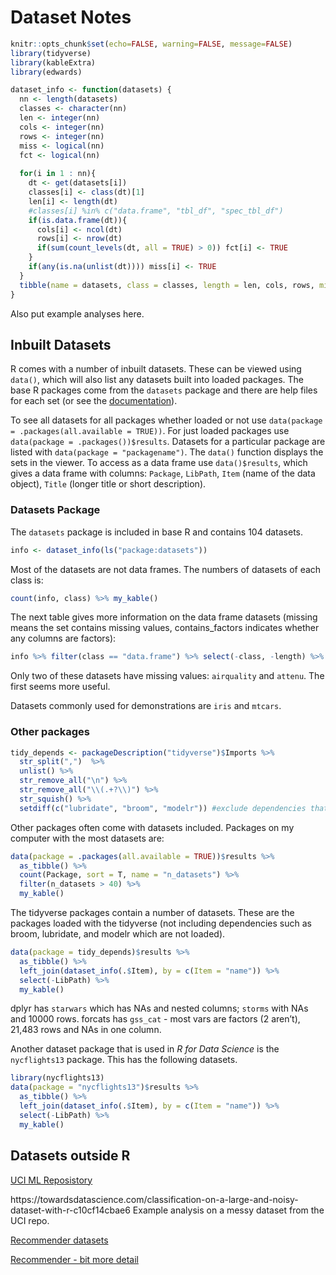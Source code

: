 # Dataset Notes

```r
knitr::opts_chunk$set(echo=FALSE, warning=FALSE, message=FALSE)
library(tidyverse)
library(kableExtra)
library(edwards)
```

```r
dataset_info <- function(datasets) {
  nn <- length(datasets)
  classes <- character(nn)
  len <- integer(nn)
  cols <- integer(nn)
  rows <- integer(nn)
  miss <- logical(nn)
  fct <- logical(nn)
  
  for(i in 1 : nn){
    dt <- get(datasets[i])
    classes[i] <- class(dt)[1]
    len[i] <- length(dt)
    #classes[i] %in% c("data.frame", "tbl_df", "spec_tbl_df")
    if(is.data.frame(dt)){
      cols[i] <- ncol(dt)
      rows[i] <- nrow(dt)
      if(sum(count_levels(dt, all = TRUE) > 0)) fct[i] <- TRUE
    } 
    if(any(is.na(unlist(dt)))) miss[i] <- TRUE
  }
  tibble(name = datasets, class = classes, length = len, cols, rows, missing = miss, contains_factor = fct)
}
```

Also put example analyses here.

## Inbuilt Datasets

R comes with a number of inbuilt datasets. These can be viewed using `data()`, which will also list any datasets built into loaded packages. The base R packages come from the `datasets` package and there are help files for each set (or see the [documentation](https://stat.ethz.ch/R-manual/R-devel/library/datasets/html/00Index.html)). 

To see all datasets for all packages whether loaded or not use `data(package = .packages(all.available = TRUE))`. For just loaded packages use `data(package = .packages())$results`. Datasets for a particular package are listed with `data(package = "packagename")`. The `data()` function displays the sets in the viewer. To access as a data frame use `data()$results`, which gives a data frame with columns: `Package`, `LibPath`, `Item` (name of the data object), `Title` (longer title or short description).

### Datasets Package

The `datasets` package is included in base R and contains 104 datasets.

```r
info <- dataset_info(ls("package:datasets"))
```

Most of the datasets are not data frames. The numbers of datasets of each class is:

```r
count(info, class) %>% my_kable()
```

The next table gives more information on the data frame datasets (missing means the set contains missing values, contains_factors indicates whether any columns are factors):

```r
info %>% filter(class == "data.frame") %>% select(-class, -length) %>% my_kable()
```
Only two of these datasets have missing values: `airquality` and `attenu`. The first seems more useful.  

Datasets commonly used for demonstrations are `iris` and `mtcars`.

### Other packages

```r
tidy_depends <- packageDescription("tidyverse")$Imports %>% 
  str_split(",")  %>% 
  unlist() %>%
  str_remove_all("\n") %>% 
  str_remove_all("\\(.+?\\)") %>% 
  str_squish() %>% 
  setdiff(c("lubridate", "broom", "modelr")) #exclude dependencies that are not loaded
```

Other packages often come with datasets included. Packages on my computer with the most datasets are:  

```r
data(package = .packages(all.available = TRUE))$results %>%
  as_tibble() %>% 
  count(Package, sort = T, name = "n_datasets") %>% 
  filter(n_datasets > 40) %>% 
  my_kable()
```

The tidyverse packages contain a number of datasets. These are the packages loaded with the tidyverse (not including dependencies such as broom, lubridate, and modelr which are not loaded).

```r
data(package = tidy_depends)$results %>%
  as_tibble() %>% 
  left_join(dataset_info(.$Item), by = c(Item = "name")) %>% 
  select(-LibPath) %>% 
  my_kable()
```

dplyr has `starwars` which has NAs and nested columns; `storms` with NAs and 10000 rows. forcats has `gss_cat` - most vars are factors (2 aren't), 21,483 rows and NAs in one column. 

Another dataset package that is used in *R for Data Science* is the `nycflights13` package. This has the following datasets.

```r
library(nycflights13)
data(package = "nycflights13")$results %>%
  as_tibble() %>% 
  left_join(dataset_info(.$Item), by = c(Item = "name")) %>% 
  select(-LibPath) %>% 
  my_kable()
```

## Datasets outside R

[UCI ML Reposistory](https://archive.ics.uci.edu/ml/index.php)

https://towardsdatascience.com/classification-on-a-large-and-noisy-dataset-with-r-c10cf14cbae6 Example analysis on a messy dataset from the UCI repo.


[Recommender datasets](https://gist.github.com/entaroadun/1653794)

[Recommender - bit more detail](https://gab41.lab41.org/the-nine-must-have-datasets-for-investigating-recommender-systems-ce9421bf981c)